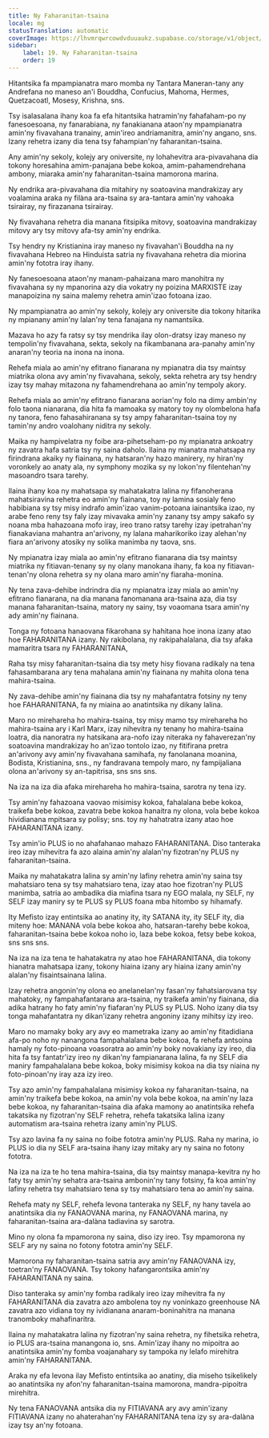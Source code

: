 ```yaml
---
title: Ny Faharanitan-tsaina
locale: mg
statusTranslation: automatic
coverImage: https://lhvmrqwrcowdvduuaukz.supabase.co/storage/v1/object/public/strapi-uploads/small_cover-educacion-fundamental.webp-2d51a7828a2b1309555be27f7e2a61a0.webp
sidebar:
    label: 19. Ny Faharanitan-tsaina
    order: 19
---
```

Hitantsika fa mpampianatra maro momba ny Tantara Maneran-tany any Andrefana no maneso an'i Bouddha, Confucius, Mahoma, Hermes, Quetzacoatl, Mosesy, Krishna, sns.

Tsy isalasalana ihany koa fa efa hitantsika hatramin'ny fahafaham-po ny fanesoesoana, ny fanarabiana, ny fanakianana ataon'ny mpampianatra amin'ny fivavahana tranainy, amin'ireo andriamanitra, amin'ny angano, sns. Izany rehetra izany dia tena tsy fahampian'ny faharanitan-tsaina.

Any amin'ny sekoly, kolejy ary oniversite, ny lohahevitra ara-pivavahana dia tokony horesahina amim-panajana bebe kokoa, amim-pahamendrehana ambony, miaraka amin'ny faharanitan-tsaina mamorona marina.

Ny endrika ara-pivavahana dia mitahiry ny soatoavina mandrakizay ary voalamina araka ny filàna ara-tsaina sy ara-tantara amin'ny vahoaka tsirairay, ny firazanana tsirairay.

Ny fivavahana rehetra dia manana fitsipika mitovy, soatoavina mandrakizay mitovy ary tsy mitovy afa-tsy amin'ny endrika.

Tsy hendry ny Kristianina iray maneso ny fivavahan'i Bouddha na ny fivavahana Hebreo na Hinduista satria ny fivavahana rehetra dia miorina amin'ny fototra iray ihany.

Ny fanesoesoana ataon'ny manam-pahaizana maro manohitra ny fivavahana sy ny mpanorina azy dia vokatry ny poizina MARXISTE izay manapoizina ny saina malemy rehetra amin'izao fotoana izao.

Ny mpampianatra ao amin'ny sekoly, kolejy ary oniversite dia tokony hitarika ny mpianany amin'ny lalan'ny tena fanajana ny namantsika.

Mazava ho azy fa ratsy sy tsy mendrika ilay olon-dratsy izay maneso ny tempolin'ny fivavahana, sekta, sekoly na fikambanana ara-panahy amin'ny anaran'ny teoria na inona na inona.

Rehefa miala ao amin'ny efitrano fianarana ny mpianatra dia tsy maintsy miatrika olona avy amin'ny fivavahana, sekoly, sekta rehetra ary tsy hendry izay tsy mahay mitazona ny fahamendrehana ao amin'ny tempoly akory.

Rehefa miala ao amin'ny efitrano fianarana aorian'ny folo na dimy ambin'ny folo taona nianarana, dia hita fa mamoaka sy matory toy ny olombelona hafa ny tanora, feno fahasahiranana sy tsy ampy faharanitan-tsaina toy ny tamin'ny andro voalohany niditra ny sekoly.

Maika ny hampivelatra ny foibe ara-pihetseham-po ny mpianatra ankoatry ny zavatra hafa satria tsy ny saina daholo. Ilaina ny mianatra mahatsapa ny firindrana akaiky ny fiainana, ny hatsaran'ny hazo manirery, ny hiran'ny voronkely ao anaty ala, ny symphony mozika sy ny lokon'ny filentehan'ny masoandro tsara tarehy.

Ilaina ihany koa ny mahatsapa sy mahatakatra lalina ny fifanoherana mahatsiravina rehetra eo amin'ny fiainana, toy ny lamina sosialy feno habibiana sy tsy misy indrafo amin'izao vanim-potoana iainantsika izao, ny arabe feno reny tsy faly izay mivavaka amin'ny zanany tsy ampy sakafo sy noana mba hahazoana mofo iray, ireo trano ratsy tarehy izay ipetrahan'ny fianakaviana mahantra an'arivony, ny lalana maharikoriko izay alehan'ny fiara an'arivony atosiky ny solika manimba ny taova, sns.

Ny mpianatra izay miala ao amin'ny efitrano fianarana dia tsy maintsy miatrika ny fitiavan-tenany sy ny olany manokana ihany, fa koa ny fitiavan-tenan'ny olona rehetra sy ny olana maro amin'ny fiaraha-monina.

Ny tena zava-dehibe indrindra dia ny mpianatra izay miala ao amin'ny efitrano fianarana, na dia manana fanomanana ara-tsaina aza, dia tsy manana faharanitan-tsaina, matory ny sainy, tsy voaomana tsara amin'ny ady amin'ny fiainana.

Tonga ny fotoana hanaovana fikarohana sy hahitana hoe inona izany atao hoe FAHARANITANA izany. Ny rakibolana, ny rakipahalalana, dia tsy afaka mamaritra tsara ny FAHARANITANA,

Raha tsy misy faharanitan-tsaina dia tsy mety hisy fiovana radikaly na tena fahasambarana ary tena mahalana amin'ny fiainana ny mahita olona tena mahira-tsaina.

Ny zava-dehibe amin'ny fiainana dia tsy ny mahafantatra fotsiny ny teny hoe FAHARANITANA, fa ny miaina ao anatintsika ny dikany lalina.

Maro no mirehareha ho mahira-tsaina, tsy misy mamo tsy mirehareha ho mahira-tsaina ary i Karl Marx, izay nihevitra ny tenany ho mahira-tsaina loatra, dia nanoratra ny hatsikana ara-nofo izay niteraka ny fahaverezan'ny soatoavina mandrakizay ho an'izao tontolo izao, ny fitifirana pretra an'arivony avy amin'ny fivavahana samihafa, ny fanolanana moanina, Bodista, Kristianina, sns., ny fandravana tempoly maro, ny fampijaliana olona an'arivony sy an-tapitrisa, sns sns sns.

Na iza na iza dia afaka mirehareha ho mahira-tsaina, sarotra ny tena izy.

Tsy amin'ny fahazoana vaovao misimisy kokoa, fahalalana bebe kokoa, traikefa bebe kokoa, zavatra bebe kokoa hanaitra ny olona, ​​vola bebe kokoa hividianana mpitsara sy polisy; sns. toy ny hahatratra izany atao hoe FAHARANITANA izany.

Tsy amin'io PLUS io no ahafahanao mahazo FAHARANITANA. Diso tanteraka ireo izay mihevitra fa azo alaina amin'ny alalan'ny fizotran'ny PLUS ny faharanitan-tsaina.

Maika ny mahatakatra lalina sy amin'ny lafiny rehetra amin'ny saina tsy mahatsiaro tena sy tsy mahatsiaro tena, izay atao hoe fizotran'ny PLUS manimba, satria ao ambadika dia miafina tsara ny EGO malala, ny SELF, ny SELF izay maniry sy te PLUS sy PLUS foana mba hitombo sy hihamafy.

Ity Mefisto izay entintsika ao anatiny ity, ity SATANA ity, ity SELF ity, dia miteny hoe: MANANA vola bebe kokoa aho, hatsaran-tarehy bebe kokoa, faharanitan-tsaina bebe kokoa noho io, laza bebe kokoa, fetsy bebe kokoa, sns sns sns.

Na iza na iza tena te hahatakatra ny atao hoe FAHARANITANA, dia tokony hianatra mahatsapa izany, tokony hiaina izany ary hiaina izany amin'ny alalan'ny fisaintsainana lalina.

Izay rehetra angonin'ny olona eo anelanelan'ny fasan'ny fahatsiarovana tsy mahatoky, ny fampahafantarana ara-tsaina, ny traikefa amin'ny fiainana, dia adika hatrany ho faty amin'ny fiafaran'ny PLUS sy PLUS. Noho izany dia tsy tonga mahafantatra ny dikan'izany rehetra angoniny izany mihitsy izy ireo.

Maro no mamaky boky ary avy eo mametraka izany ao amin'ny fitadidiana afa-po noho ny nanangona fampahalalana bebe kokoa, fa rehefa antsoina hamaly ny foto-pinoana voasoratra ao amin'ny boky novakiany izy ireo, dia hita fa tsy fantatr'izy ireo ny dikan'ny fampianarana lalina, fa ny SELF dia maniry fampahalalana bebe kokoa, boky misimisy kokoa na dia tsy niaina ny foto-pinoan'ny iray aza izy ireo.

Tsy azo amin'ny fampahalalana misimisy kokoa ny faharanitan-tsaina, na amin'ny traikefa bebe kokoa, na amin'ny vola bebe kokoa, na amin'ny laza bebe kokoa, ny faharanitan-tsaina dia afaka mamony ao anatintsika rehefa takatsika ny fizotran'ny SELF rehetra, rehefa takatsika lalina izany automatism ara-tsaina rehetra izany amin'ny PLUS.

Tsy azo lavina fa ny saina no foibe fototra amin'ny PLUS. Raha ny marina, io PLUS io dia ny SELF ara-tsaina ihany izay mitaky ary ny saina no fotony fototra.

Na iza na iza te ho tena mahira-tsaina, dia tsy maintsy manapa-kevitra ny ho faty tsy amin'ny sehatra ara-tsaina ambonin'ny tany fotsiny, fa koa amin'ny lafiny rehetra tsy mahatsiaro tena sy tsy mahatsiaro tena ao amin'ny saina.

Rehefa maty ny SELF, rehefa levona tanteraka ny SELF, ny hany tavela ao anatintsika dia ny FANAOVANA marina, ny FANAOVANA marina, ny faharanitan-tsaina ara-dalàna tadiavina sy sarotra.

Mino ny olona fa mpamorona ny saina, diso izy ireo. Tsy mpamorona ny SELF ary ny saina no fotony fototra amin'ny SELF.

Mamorona ny faharanitan-tsaina satria avy amin'ny FANAOVANA izy, toetran'ny FANAOVANA. Tsy tokony hafangarontsika amin'ny FAHARANITANA ny saina.

Diso tanteraka sy amin'ny fomba radikaly ireo izay mihevitra fa ny FAHARANITANA dia zavatra azo ambolena toy ny voninkazo greenhouse NA zavatra azo vidiana toy ny ividianana anaram-boninahitra na manana tranomboky mahafinaritra.

Ilaina ny mahatakatra lalina ny fizotran'ny saina rehetra, ny fihetsika rehetra, io PLUS ara-tsaina manangona io, sns. Amin'izay ihany no mipoitra ao anatintsika amin'ny fomba voajanahary sy tampoka ny lelafo mirehitra amin'ny FAHARANITANA.

Araka ny efa levona ilay Mefisto entintsika ao anatiny, dia miseho tsikelikely ao anatintsika ny afon'ny faharanitan-tsaina mamorona, mandra-pipoitra mirehitra.

Ny tena FANAOVANA antsika dia ny FITIAVANA ary avy amin'izany FITIAVANA izany no ahaterahan'ny FAHARANITANA tena izy sy ara-dalàna izay tsy an'ny fotoana.

